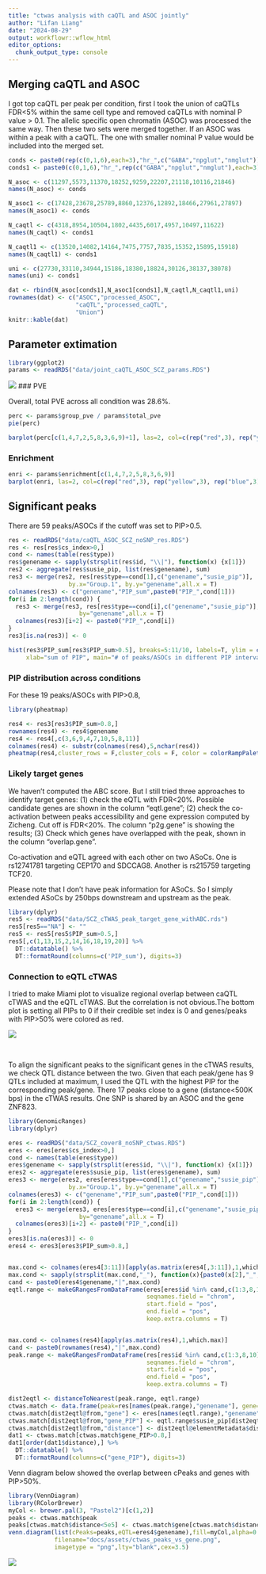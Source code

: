 ```yaml
---
title: "ctwas analysis with caQTL and ASOC jointly"
author: "Lifan Liang"
date: "2024-08-29"
output: workflowr::wflow_html
editor_options:
  chunk_output_type: console
---
```


## Merging caQTL and ASOC

I got top caQTL per peak per condition, first I took the union of caQTLs FDR<5% within the same cell type and removed caQTLs with nominal P value > 0.1. The allelic specific open chromatin (ASOC) was processed the same way. Then these two sets were merged together. If an ASOC was within a peak with a caQTL. The one with smaller nominal P value would be included into the merged set.

```r
conds <- paste0(rep(c(0,1,6),each=3),"hr_",c("GABA","npglut","nmglut"))
conds1 <- paste0(c(0,1,6),"hr_",rep(c("GABA","npglut","nmglut"),each=3))

N_asoc <- c(11297,5573,11370,18252,9259,22207,21118,10116,21846)
names(N_asoc) <- conds

N_asoc1 <- c(17428,23678,25789,8860,12376,12892,18466,27961,27897)
names(N_asoc1) <- conds

N_caqtl <- c(4318,8954,10504,1802,4435,6017,4957,10497,11622)
names(N_caqtl) <- conds1

N_caqtl1 <- c(13520,14082,14164,7475,7757,7835,15352,15895,15918)
names(N_caqtl1) <- conds1

uni <- c(27730,33110,34944,15186,18380,18824,30126,38137,38078)
names(uni) <- conds1

dat <- rbind(N_asoc[conds1],N_asoc1[conds1],N_caqtl,N_caqtl1,uni)
rownames(dat) <- c("ASOC","processed_ASOC",
                   "caQTL","processed_caQTL",
                   "Union")
knitr::kable(dat)
```

## Parameter extimation

```r
library(ggplot2)
params <- readRDS("data/joint_caQTL_ASOC_SCZ_params.RDS")
```

![](assets/joint_caqtl_asoc_params.png)
### PVE

Overall, total PVE across all condition was 28.6%.

```r
perc <- params$group_pve / params$total_pve
pie(perc)
```


```r
barplot(perc[c(1,4,7,2,5,8,3,6,9)+1], las=2, col=c(rep("red",3), rep("yellow",3), rep("blue",3)))
```

### Enrichment

```r
enri <- params$enrichment[c(1,4,7,2,5,8,3,6,9)]
barplot(enri, las=2, col=c(rep("red",3), rep("yellow",3), rep("blue",3)))
```

## Significant peaks

There are 59 peaks/ASOCs if the cutoff was set to PIP>0.5.

```r
res <- readRDS("data/caQTL_ASOC_SCZ_noSNP_res.RDS")
res <- res[res$cs_index>0,]
cond <- names(table(res$type))
res$genename <- sapply(strsplit(res$id, "\\|"), function(x) {x[1]})
res2 <- aggregate(res$susie_pip, list(res$genename), sum)
res3 <- merge(res2, res[res$type==cond[1],c("genename","susie_pip")], 
                 by.x="Group.1", by.y="genename",all.x = T)
colnames(res3) <- c("genename","PIP_sum",paste0("PIP_",cond[1]))
for(i in 2:length(cond)) {
  res3 <- merge(res3, res[res$type==cond[i],c("genename","susie_pip")], 
                    by="genename",all.x = T)
  colnames(res3)[i+2] <- paste0("PIP_",cond[i])
}
res3[is.na(res3)] <- 0

hist(res3$PIP_sum[res3$PIP_sum>0.5], breaks=5:11/10, labels=T, ylim = c(0, 27),
     xlab="sum of PIP", main="# of peaks/ASOCs in different PIP intervals")
```

### PIP distribution across conditions

For these 19 peaks/ASOCs with PIP>0.8,

```r
library(pheatmap)

res4 <- res3[res3$PIP_sum>0.8,]
rownames(res4) <- res4$genename
res4 <- res4[,c(3,6,9,4,7,10,5,8,11)]
colnames(res4) <- substr(colnames(res4),5,nchar(res4))
pheatmap(res4,cluster_rows = F,cluster_cols = F, color = colorRampPalette(c("white","red"))(100))
```

### Likely target genes

We haven't computed the ABC score. But I still tried three approaches to identify target genes: (1) check the eQTL with FDR<20%. Possible candidate genes are shown in the column "eqtl.gene"; (2) check the co-activation between peaks accessibility and gene expression computed by Zicheng. Cut off is FDR<20%. The column "p2g.gene" is showing the results; (3) Check which genes have overlapped with the peak, shown in the column "overlap.gene".

Co-activation and eQTL agreed with each other on two ASoCs. One is rs12741781 targeting CEP170 and SDCCAG8. Another is rs215759 targeting TCF20.

Please note that I don't have peak information for ASoCs. So I simply extended ASoCs by 250bps downstream and upstream as the peak.

```r
library(dplyr)
res5 <- readRDS("data/SCZ_cTWAS_peak_target_gene_withABC.rds")
res5[res5=="NA"] <- ""
res5 <- res5[res5$PIP_sum>0.5,]
res5[,c(1,13,15,2,14,16,18,19,20)] %>%
  DT::datatable() %>%
  DT::formatRound(columns=c('PIP_sum'), digits=3)
```

### Connection to eQTL cTWAS

I tried to make Miami plot to visualize regional overlap between caQTL cTWAS and the eQTL cTWAS. But the correlation is not obvious.The bottom plot is setting all PIPs to 0 if their credible set index is 0 and genes/peaks with PIP>50% were colored as red.

![](assets/ctwas_SCZ_eqtl_vs_caqtl.png)

<br>

To align the significant peaks to the significant genes in the cTWAS results, we check QTL distance between the two. Given that each peak/gene has 9 QTLs included at maximum, I used the QTL with the highest PIP for the corresponding peak/gene. There 17 peaks close to a gene (distance<500K bps) in the cTWAS results. One SNP is shared by an ASOC and the gene ZNF823.

```r
library(GenomicRanges)
library(dplyr)

eres <- readRDS("data/SCZ_cover8_noSNP_ctwas.RDS")
eres <- eres[eres$cs_index>0,]
cond <- names(table(eres$type))
eres$genename <- sapply(strsplit(eres$id, "\\|"), function(x) {x[1]})
eres2 <- aggregate(eres$susie_pip, list(eres$genename), sum)
eres3 <- merge(eres2, eres[eres$type==cond[1],c("genename","susie_pip")], 
                 by.x="Group.1", by.y="genename",all.x = T)
colnames(eres3) <- c("genename","PIP_sum",paste0("PIP_",cond[1]))
for(i in 2:length(cond)) {
  eres3 <- merge(eres3, eres[eres$type==cond[i],c("genename","susie_pip")], 
                    by="genename",all.x = T)
  colnames(eres3)[i+2] <- paste0("PIP_",cond[i])
}
eres3[is.na(eres3)] <- 0
eres4 <- eres3[eres3$PIP_sum>0.8,]


max.cond <- colnames(eres4[3:11])[apply(as.matrix(eres4[,3:11]),1,which.max)]
max.cond <- sapply(strsplit(max.cond,"_"), function(x){paste0(x[2],"_",x[3])})
cand <- paste0(eres4$genename,"|",max.cond)
eqtl.range <- makeGRangesFromDataFrame(eres[eres$id %in% cand,c(1:3,8,10)], 
                                       seqnames.field = "chrom",
                                       start.field = "pos",
                                       end.field = "pos",
                                       keep.extra.columns = T)


max.cond <- colnames(res4)[apply(as.matrix(res4),1,which.max)]
cand <- paste0(rownames(res4),"|",max.cond)
peak.range <- makeGRangesFromDataFrame(res[res$id %in% cand,c(1:3,8,10)], 
                                       seqnames.field = "chrom",
                                       start.field = "pos",
                                       end.field = "pos",
                                       keep.extra.columns = T)

dist2eqtl <- distanceToNearest(peak.range, eqtl.range)
ctwas.match <- data.frame(peak=res[names(peak.range),"genename"], gene="---", distance=Inf)
ctwas.match[dist2eqtl@from,"gene"] <- eres[names(eqtl.range),"genename"][dist2eqtl@to]
ctwas.match[dist2eqtl@from,"gene_PIP"] <- eqtl.range$susie_pip[dist2eqtl@to]
ctwas.match[dist2eqtl@from,"distance"] <- dist2eqtl@elementMetadata$distance
dat1 <- ctwas.match[ctwas.match$gene_PIP>0.8,]
dat1[order(dat1$distance),] %>% 
  DT::datatable() %>%
  DT::formatRound(columns=c("gene_PIP"), digits=3)
```

Venn diagram below showed the overlap between cPeaks and genes with PIP>50%.

```r
library(VennDiagram)
library(RColorBrewer)
myCol <- brewer.pal(3, "Pastel2")[c(1,2)]
peaks <- ctwas.match$peak
peaks[ctwas.match$distance<5e5] <- ctwas.match$gene[ctwas.match$distance<5e5]
venn.diagram(list(cPeaks=peaks,eQTL=eres4$genename),fill=myCol,alpha=0.8,
             filename="docs/assets/ctwas_peaks_vs_gene.png",
             imagetype = "png",lty="blank",cex=3.5)
```

![](assets/ctwas_peaks_vs_gene.png)